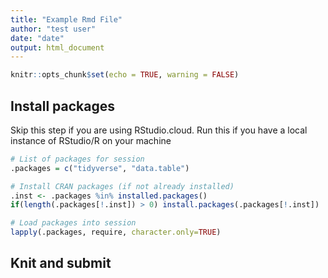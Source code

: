 ```yaml
---
title: "Example Rmd File"
author: "test user"
date: "date"
output: html_document
---
```


```r
knitr::opts_chunk$set(echo = TRUE, warning = FALSE)
```

## Install packages
Skip this step if you are using RStudio.cloud.
Run this if you have a local instance of RStudio/R on your machine
```r

# List of packages for session
.packages = c("tidyverse", "data.table")

# Install CRAN packages (if not already installed)
.inst <- .packages %in% installed.packages()
if(length(.packages[!.inst]) > 0) install.packages(.packages[!.inst])

# Load packages into session 
lapply(.packages, require, character.only=TRUE)

```


## Knit and submit
